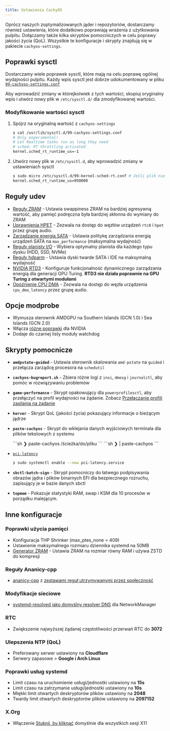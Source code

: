 ```yaml
---
title: Ustawienia CachyOS
---
```



Oprócz naszych zoptymalizowanych jąder i repozytoriów, dostarczamy również ustawienia, które dodatkowo poprawiają wrażenia z użytkowania pulpitu.
Dołączamy także kilka skryptów pomocniczych w celu poprawy jakości życia (QoL). Wszystkie te konfiguracje i skrypty znajdują się w pakiecie `cachyos-settings`.

## Poprawki sysctl

Dostarczamy wiele poprawek sysctl, które mają na celu poprawę ogólnej wydajności pulpitu. Każdy wpis sysctl jest dobrze udokumentowany
w pliku [`99-cachyos-settings.conf`](https://github.com/CachyOS/CachyOS-Settings/blob/master/usr/lib/sysctl.d/99-cachyos-settings.conf)

Aby wprowadzić zmiany w którejkolwiek z tych wartości, skopiuj oryginalny wpis i utwórz nowy plik w `/etc/sysctl.d/` dla zmodyfikowanej wartości.

### Modyfikowanie wartości sysctl

<Steps>

1. Spójrz na oryginalną wartość z `cachyos-settings`

    ```sh
    ❯ cat /usr/lib/sysctl.d/99-cachyos-settings.conf
    # Only experimental!
    # Let Realtime tasks run as long they need
    # sched: RT throttling activated
    kernel.sched_rt_runtime_us=-1
    ```

2. Utwórz nowy plik w `/etc/sysctl.d`, aby wprowadzić zmiany w ustawieniach sysctl

    ```sh title="Przywracanie domyślnej wartości kernel.sched_rt_runtime_us="
    ❯ sudo micro /etc/sysctl.d/99-kernel-sched-rt.conf # Jeśli plik nie istnieje, to polecenie tworzy go i pozwala na edycję
    kernel.sched_rt_runtime_us=950000
    ```

</Steps>

## Reguły udev

- [Reguły ZRAM](https://github.com/CachyOS/CachyOS-Settings/blob/master/usr/lib/udev/rules.d/30-zram.rules) - Ustawia swappiness ZRAM na bardziej agresywną
wartość, aby pamięć podręczna była bardziej skłonna do wymiany do ZRAM
- [Uprawnienia HPET](https://github.com/CachyOS/CachyOS-Settings/blob/master/usr/lib/udev/rules.d/40-hpet-permissions.rules) - Zezwala na dostęp do węzłów urządzeń `rtc0`
i `hpet` przez grupę audio.
- [Zarządzanie energią SATA](https://github.com/CachyOS/CachyOS-Settings/blob/master/usr/lib/udev/rules.d/50-sata.rules) - Ustawia politykę zarządzania energią urządzeń SATA na `max_performance` (maksymalna wydajność)
- [Reguły planisty I/O](https://github.com/CachyOS/CachyOS-Settings/blob/master/usr/lib/udev/rules.d/60-ioschedulers.rules) - Wybiera optymalny planista dla każdego typu dysku (HDD, SSD, NVMe)
- [Reguły hdparm](https://github.com/CachyOS/CachyOS-Settings/blob/master/usr/lib/udev/rules.d/69-hdparm.rules) - Ustawia dyski twarde SATA i IDE na maksymalną wydajność
- [NVIDIA RTD3](https://github.com/CachyOS/CachyOS-Settings/blob/master/usr/lib/udev/rules.d/71-nvidia.rules) - Konfiguruje funkcjonalność dynamicznego zarządzania energią dla generacji GPU Turing. **RTD3 nie działa poprawnie na GPU Turing z otwartymi modułami**
- [Opóźnienie CPU DMA](https://github.com/CachyOS/CachyOS-Settings/blob/master/usr/lib/udev/rules.d/99-cpu-dma-latency.rules) -
Zezwala na dostęp do węzła urządzenia `cpu_dma_latency` przez grupę audio.

## Opcje modprobe

- Wymusza sterownik AMDGPU na Southern Islands (GCN 1.0) i Sea Islands (GCN 2.0)
- Włącza [różne poprawki](https://github.com/CachyOS/CachyOS-Settings/blob/master/usr/lib/modprobe.d/nvidia.conf) dla NVIDIA
- Dodaje do czarnej listy moduły watchdog

## Skrypty pomocnicze

- **`amdpstate-guided`** - Ustawia sterownik skalowania `amd-pstate` na `guided` i przełącza zarządcę procesora na `schedutil`
- **`cachyos-bugreport.sh`** - Zbiera różne logi z `inxi`, `dmesg` i `journalctl`, aby pomóc w rozwiązywaniu problemów
- **`game-performance`** - Skrypt opakowujący dla `powerprofilesctl`, aby przełączyć na profil wydajności na żądanie.
Zobacz [Przełączanie profili zasilania na żądanie](/pl/configuration/gaming#przełączanie-profilu-zasilania-na-żądanie)
- **`kerver`** - Skrypt QoL (jakości życia) pokazujący informacje o bieżącym jądrze
- **`paste-cachyos`** - Skrypt do wklejania danych wyjściowych terminala dla plików tekstowych z systemu

    <Tabs>
        <TabItem label="Przesyłanie plików tekstowych">
            ```sh
            ❯ paste-cachyos /ścieżka/do/pliku
            ```
        </TabItem>
        <TabItem label="Przesyłanie danych wyjściowych terminala">
            ```sh
            ❯ <polecenie> | paste-cachyos
            ```
        </TabItem>
    </Tabs>
- [`pci-latency`](https://github.com/CachyOS/CachyOS-Settings/blob/master/usr/bin/pci-latency)
    ```sh title="Włączanie pci-latency w całym systemie"
    ❯ sudo systemctl enable --now pci-latency.service
    ```
- **`sbctl-batch-sign`** - Skrypt pomocniczy do łatwego podpisywania obrazów jądra i plików binarnych EFI dla bezpiecznego rozruchu, zapisujący je w bazie danych sbctl
- **`topmem`** - Pokazuje statystyki RAM, swap i KSM dla 10 procesów w porządku malejącym.


## Inne konfiguracje

### Poprawki użycia pamięci

- Konfiguracja THP Shrinker (max_ptes_none = 409)
- Ustawienie maksymalnego rozmiaru dziennika systemd na 50MB
- [Generator ZRAM](https://github.com/CachyOS/CachyOS-Settings/blob/master/usr/lib/systemd/zram-generator.conf) - Ustawia ZRAM na rozmiar równy RAM i używa ZSTD do kompresji

### Reguły Ananicy-cpp

- [ananicy-cpp](https://gitlab.com/ananicy-cpp/ananicy-cpp) z [zestawami reguł utrzymywanymi przez społeczność](https://github.com/CachyOS/ananicy-rules)

### Modyfikacje sieciowe

- [systemd-resolved jako domyślny resolver DNS](https://github.com/CachyOS/CachyOS-Settings/blob/master/usr/lib/NetworkManager/conf.d/dns.conf) dla NetworkManager

### RTC

- Zwiększenie najwyższej żądanej częstotliwości przerwań RTC do **3072**

### Ulepszenia NTP (QoL)

- Preferowany serwer ustawiony na **Cloudflare**
- Serwery zapasowe > **Google i Arch Linux**

### Poprawki usług systemd

- Limit czasu na uruchomienie usługi/jednostki ustawiony na **15s**
- Limit czasu na zatrzymanie usługi/jednostki ustawiony na **10s**
- Miękki limit otwartych deskryptorów plików ustawiony na **2048**
- Twardy limit otwartych deskryptorów plików ustawiony na **2097152**

### X.Org

- Włączenie [Stuknij, by kliknąć](https://github.com/CachyOS/CachyOS-Settings/blob/master/usr/share/X11/xorg.conf.d/20-touchpad.conf) domyślnie dla wszystkich sesji X11
